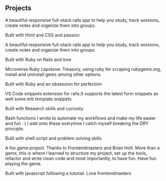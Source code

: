 ## Projects

<ProjectCard title="Zattix Shopping" link="https://github.com/SamroodAli/study-buddy" bg="linear-gradient(to right, #03256C 0%, #2541B2 100%)">
A beautiful responsive full-stack rails app to help you study, track sessions, create notes and organize them into groups.
<p> Built with Html and CSS and passion</p>
</ProjectCard>

<ProjectCard title="Study Buddy Full Stack Ruby on Rails App" link="https://github.com/SamroodAli/zattix-shopping" bg="linear-gradient(to right, #2F5D62 0%, #2541B2 100%)">
A beautiful responsive full-stack rails app to help you study, track sessions, create notes and organize them into groups.
<p> Built with Ruby on Rails and love</p>
</ProjectCard>

<ProjectCard title="Treasury" link="https://github.com/SamroodAli/treasury" 
bg="linear-gradient(to right, #ff0084 0%, #33001b 100%)">
Microverse Ruby capstone: Treasury, using ruby for scraping rubygems.org, install and uninstall gems among other options.
<p>Built with Ruby and an obsession for perfection</p>
</ProjectCard>

<ProjectCard title="Rails Easy Snippets" link="https://marketplace.visualstudio.com/items?itemName=SamroodAli.erb" bg="linear-gradient(to right, #136a8a 0%, #267871 100%)">
VS Code snippets extension for rails.It supports the latest form snippets as well some erb template snippets 
<p>Built with Research skills and curiosity</p>
</ProjectCard>

<ProjectCard title="Bash scripts" link="https://github.com/SamroodAli/bashed" 
bg="linear-gradient(to right, #8E0E00 0%, #1F1C18 100%)">
Bash functions I wrote to automate my workflows and make my life easier and fun : )
I add onto these everytime I catch myself breaking the DRY principle.
<p>Built with shell script and problem solving skills</p>
</ProjectCard>

<ProjectCard title="Fox game" link="https://github.com/SamroodAli/fem-fox-game" 
bg="linear-gradient(to right, #673AB7 0%, #512DA8 100%)">
A fox game project. Thanks to Frontendmasters and Brian Holt. More than a game, this is where I learned to structure my project, set up the tools, refactor and write clean code and most importantly, to have fun. Have fun playing the game.
<p>Built with javascript following a tutorial. Love frontendmasters </p>
</ProjectCard>
